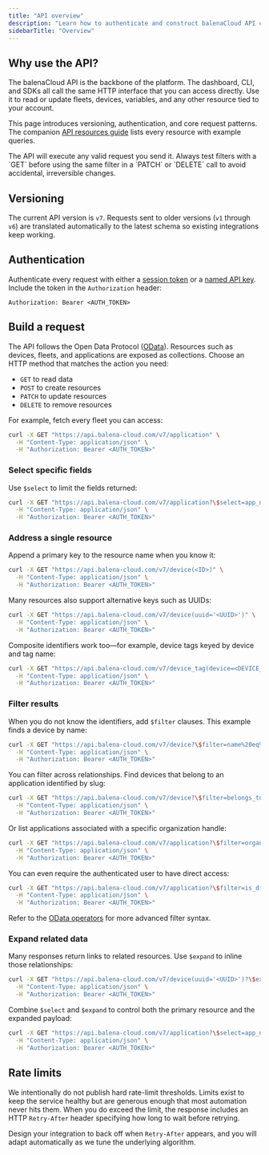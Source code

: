```yaml
---
title: "API overview"
description: "Learn how to authenticate and construct balenaCloud API calls with OData filters, expansions, and paging."
sidebarTitle: "Overview"
---
```


## Why use the API?

The balenaCloud API is the backbone of the platform. The dashboard, CLI, and SDKs all call the same HTTP interface that you can access directly. Use it to read or update fleets, devices, variables, and any other resource tied to your account.

This page introduces versioning, authentication, and core request patterns. The companion [API resources guide](https://docs.balena.io/reference/api/resources/fleet) lists every resource with example queries.

<Warning>
The API will execute any valid request you send it. Always test filters with a `GET` before using the same filter in a `PATCH` or `DELETE` call to avoid accidental, irreversible changes.
</Warning>

## Versioning

The current API version is `v7`. Requests sent to older versions (`v1` through `v6`) are translated automatically to the latest schema so existing integrations keep working.

## Authentication

Authenticate every request with either a [session token](/learn/accounts/account#session-tokens) or a [named API key](/learn/accounts/account#api-keys). Include the token in the `Authorization` header:

```http
Authorization: Bearer <AUTH_TOKEN>
```

## Build a request

The API follows the Open Data Protocol ([OData](https://www.odata.org/)). Resources such as devices, fleets, and applications are exposed as collections. Choose an HTTP method that matches the action you need:

- `GET` to read data
- `POST` to create resources
- `PATCH` to update resources
- `DELETE` to remove resources

For example, fetch every fleet you can access:

```bash
curl -X GET "https://api.balena-cloud.com/v7/application" \
  -H "Content-Type: application/json" \
  -H "Authorization: Bearer <AUTH_TOKEN>"
```

### Select specific fields

Use `$select` to limit the fields returned:

```bash
curl -X GET "https://api.balena-cloud.com/v7/application?\$select=app_name,slug,is_for__device_type" \
  -H "Content-Type: application/json" \
  -H "Authorization: Bearer <AUTH_TOKEN>"
```

### Address a single resource

Append a primary key to the resource name when you know it:

```bash
curl -X GET "https://api.balena-cloud.com/v7/device(<ID>)" \
  -H "Content-Type: application/json" \
  -H "Authorization: Bearer <AUTH_TOKEN>"
```

Many resources also support alternative keys such as UUIDs:

```bash
curl -X GET "https://api.balena-cloud.com/v7/device(uuid='<UUID>')" \
  -H "Content-Type: application/json" \
  -H "Authorization: Bearer <AUTH_TOKEN>"
```

Composite identifiers work too—for example, device tags keyed by device and tag name:

```bash
curl -X GET "https://api.balena-cloud.com/v7/device_tag(device=<DEVICE_ID>,tag_key='<KEY>')" \
  -H "Content-Type: application/json" \
  -H "Authorization: Bearer <AUTH_TOKEN>"
```

### Filter results

When you do not know the identifiers, add `$filter` clauses. This example finds a device by name:

```bash
curl -X GET "https://api.balena-cloud.com/v7/device?\$filter=name%20eq%20'<DEVICE_NAME>'" \
  -H "Content-Type: application/json" \
  -H "Authorization: Bearer <AUTH_TOKEN>"
```

You can filter across relationships. Find devices that belong to an application identified by slug:

```bash
curl -X GET "https://api.balena-cloud.com/v7/device?\$filter=belongs_to__application/any(a:a/slug%20eq%20'<APP_SLUG>')" \
  -H "Content-Type: application/json" \
  -H "Authorization: Bearer <AUTH_TOKEN>"
```

Or list applications associated with a specific organization handle:

```bash
curl -X GET "https://api.balena-cloud.com/v7/application?\$filter=organization/any(o:o/handle%20eq%20'<ORG_HANDLE>')" \
  -H "Content-Type: application/json" \
  -H "Authorization: Bearer <AUTH_TOKEN>"
```

You can even require the authenticated user to have direct access:

```bash
curl -X GET "https://api.balena-cloud.com/v7/application?\$filter=is_directly_accessible_by__user/any(dau:true)" \
  -H "Content-Type: application/json" \
  -H "Authorization: Bearer <AUTH_TOKEN>"
```

Refer to the [OData operators](https://www.odata.org/getting-started/basic-tutorial/) for more advanced filter syntax.

### Expand related data

Many responses return links to related resources. Use `$expand` to inline those relationships:

```bash
curl -X GET "https://api.balena-cloud.com/v7/device(uuid='<UUID>')?\$expand=belongs_to__application" \
  -H "Content-Type: application/json" \
  -H "Authorization: Bearer <AUTH_TOKEN>"
```

Combine `$select` and `$expand` to control both the primary resource and the expanded payload:

```bash
curl -X GET "https://api.balena-cloud.com/v7/application?\$select=app_name,slug&\$expand=is_for__device_type(\$select=id,slug)" \
  -H "Content-Type: application/json" \
  -H "Authorization: Bearer <AUTH_TOKEN>"
```

## Rate limits

We intentionally do not publish hard rate-limit thresholds. Limits exist to keep the service healthy but are generous enough that most automation never hits them. When you do exceed the limit, the response includes an HTTP `Retry-After` header specifying how long to wait before retrying.

Design your integration to back off when `Retry-After` appears, and you will adapt automatically as we tune the underlying algorithm.
```}